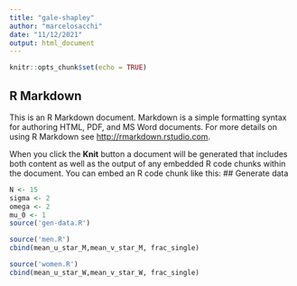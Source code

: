 ```yaml
---
title: "gale-shapley"
author: "marcelosacchi"
date: "11/12/2021"
output: html_document
---
```


```r
knitr::opts_chunk$set(echo = TRUE)
```

## R Markdown

This is an R Markdown document. Markdown is a simple formatting syntax for authoring HTML, PDF, and MS Word documents. For more details on using R Markdown see <http://rmarkdown.rstudio.com>.

When you click the **Knit** button a document will be generated that includes both content as well as the output of any embedded R code chunks within the document. You can embed an R code chunk like this:
## Generate data
```r
N <- 15
sigma <- 2
omega <- 2
mu_0 <- 1
source('gen-data.R')
```

```r
source('men.R')
cbind(mean_u_star_M,mean_v_star_M, frac_single)
```
```r
source('women.R')
cbind(mean_u_star_W,mean_v_star_W, frac_single)
```

